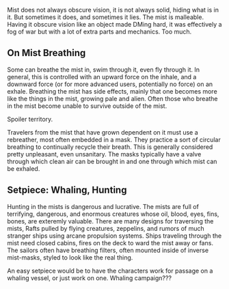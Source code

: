 Mist does not always obscure vision, it is not always solid, hiding what is in it. But sometimes it does, and sometimes it lies. The mist is malleable.
Having it obscure vision like an object made DMing hard, it was effectively a fog of war but with a lot of extra parts and mechanics. Too much.

## On Mist Breathing

Some can breathe the mist in, swim through it, even fly through it. In general, this is controlled with an upward force on the inhale, and a downward force (or for more advanced users, potentially no force) on an exhale. Breathing the mist has side effects, mainly that one becomes more like the things in the mist, growing pale and alien. Often those who breathe in the mist become unable to survive outside of the mist. 

Spoiler territory.

Travelers from the mist that have grown dependent on it must use a rebreather, most often embedded in a mask. They practice a sort of circular breathing to continually recycle their breath. This is generally considered pretty unpleasant, even unsanitary. The masks typically have a valve through which clean air can be brought in and one through which mist can be exhaled.

## Setpiece: Whaling, Hunting

Hunting in the mists is dangerous and lucrative. The mists are full of terrifying, dangerous, and enormous creatures whose oil, blood, eyes, fins, bones, are exteremly valuable. 
There are many designs for traversing the mists, Rafts pulled by flying creatures, zeppelins, and rumors of much stranger ships using arcane propulsion systems. Ships traveling through the mist need closed cabins, fires on the deck to ward the mist away or fans. The sailors often have breathing filters, often mounted inside of inverse mist-masks, styled to look like the real thing.

An easy setpiece would be to have the characters work for passage on a whaling vessel, or just work on one. Whaling campaign???